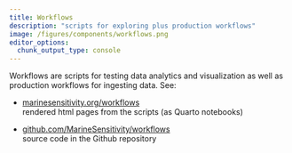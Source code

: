```yaml
---
title: Workflows
description: "scripts for exploring plus production workflows"
image: /figures/components/workflows.png
editor_options: 
  chunk_output_type: console
---
```


Workflows are scripts for testing data analytics and visualization as well as production workflows for ingesting data. See:

- [marinesensitivity.org/workflows](https://marinesensitivity.org/workflows/)\
  rendered html pages from the scripts (as Quarto notebooks) 

- [github.com/MarineSensitivity/workflows](https://github.com/MarineSensitivity/workflows)\
  source code in the Github repository


